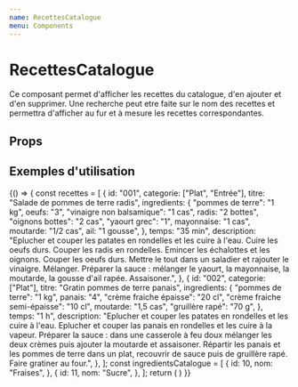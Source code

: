 ```yaml
---
name: RecettesCatalogue
menu: Components
---
```


# RecettesCatalogue


Ce composant permet d'afficher les recettes du catalogue, d'en ajouter
 et d'en supprimer. Une recherche peut etre faite sur le nom des recettes et
permettra d'afficher au fur et à mesure les recettes correspondantes.

## Props
<Props of={RecettesCatalogue} />


## Exemples d'utilisation

<Playground>
  {() => {
    const recettes = [
      {
        id: "001",
        categorie: ["Plat", "Entrée"],
        titre: "Salade de pommes de terre radis",
        ingredients: {
          "pommes de terre": "1 kg",
          oeufs: "3",
          "vinaigre non balsamique": "1 cas",
          radis: "2 bottes",
          "oignons bottes": "2 cas",
          "yaourt grec": "1",
          mayonnaise: "1 cas",
          moutarde: "1/2 cas",
          ail: "1 gousse",
        },
        temps: "35 min",
        description:
          "Eplucher et couper les patates en rondelles et les cuire à l'eau. Cuire les oeufs durs. Couper les radis en rondelles. Emincer les échalottes et les oignons. Couper les oeufs durs. Mettre le tout dans un saladier et rajouter le vinaigre. Mélanger. Préparer la sauce :  mélanger le yaourt, la mayonnaise, la moutarde, la gousse d'ail rapée. Assaisoner.",
      },
      {
        id: "002",
        categorie: ["Plat"],
        titre: "Gratin pommes de terre panais",
        ingredients: {
          "pommes de terre": "1 kg",
          panais: "4",
          "crème fraiche épaisse": "20 cl",
          "crème fraiche semi-épaisse": "10 cl",
          moutarde: "1,5 cas",
          "gruillère rapé": "70 g",
        },
        temps: "1 h",
        description:
          "Eplucher et couper les patates en rondelles et les cuire à l'eau. Eplucher et couper las panais en rondelles et les cuire à la vapeur. Préparer la sauce : dans une casserole à feu doux mélanger les deux crèmes puis ajouter la moutarde et assaisoner. Répartir les panais et les pommes de terre dans un plat, recouvrir de sauce puis de gruillère rapé. Faire gratiner au four.",
      },
    ];
    const ingredientsCatalogue = [
      {
        id: 10,
        nom: "Fraises",
      },
      {
        id: 11,
        nom: "Sucre",
      },
    ];
    return (
      <RecettesCatalogue 
        totalRecettes={recettes}
        ingredientsPossibles={ingredientsCatalogue}
      />
    )
  }}
</Playground>

